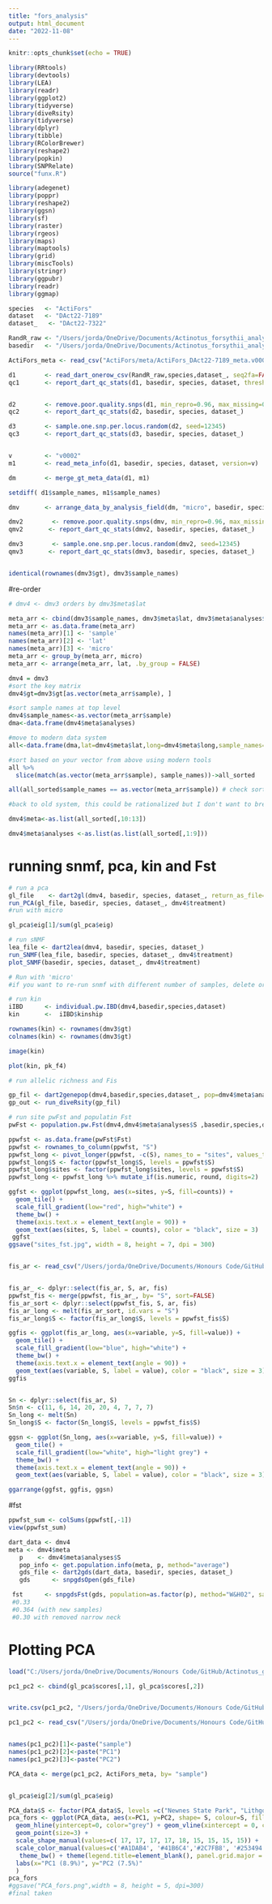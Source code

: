 ```yaml
---
title: "fors_analysis"
output: html_document
date: "2022-11-08"
---
```


```r
knitr::opts_chunk$set(echo = TRUE)
```


```r
library(RRtools)
library(devtools)
library(LEA)
library(readr)
library(ggplot2)
library(tidyverse)
library(diveRsity)
library(tidyverse)
library(dplyr)
library(tibble)
library(RColorBrewer)
library(reshape2)
library(popkin)
library(SNPRelate)
source("funx.R")
```


```r
library(adegenet)
library(poppr)
library(reshape2)
library(ggsn)
library(sf)
library(raster)
library(rgeos)
library(maps)
library(maptools)
library(grid)
library(miscTools)
library(stringr)
library(ggpubr)
library(readr)
library(ggmap)
```



```r
species   <- "ActiFors"
dataset   <- "DAct22-7189"
dataset_   <- "DAct22-7322"

RandR_raw <- "/Users/jorda/OneDrive/Documents/Actinotus_forsythii_analysis/raw/"
basedir   <- "/Users/jorda/OneDrive/Documents/Actinotus_forsythii_analysis/beta code/"

ActiFors_meta <- read_csv("ActiFors/meta/ActiFors_DAct22-7189_meta.v0002.csv")

```


```r
d1        <- read_dart_onerow_csv(RandR_raw,species,dataset_, seq2fa=FALSE, fnum=2)
qc1       <- report_dart_qc_stats(d1, basedir, species, dataset, threshold_missing_loci = 0.8)


d2        <- remove.poor.quality.snps(d1, min_repro=0.96, max_missing=0.2)
qc2       <- report_dart_qc_stats(d2, basedir, species, dataset_)

d3        <- sample.one.snp.per.locus.random(d2, seed=12345) 
qc3       <- report_dart_qc_stats(d3, basedir, species, dataset_)


v         <- "v0002"
m1        <- read_meta_info(d1, basedir, species, dataset, version=v)

dm        <- merge_gt_meta_data(d1, m1)

setdiff( d1$sample_names, m1$sample_names)

dmv       <- arrange_data_by_analysis_field(dm, "micro", basedir, species, dataset_)

dmv2        <- remove.poor.quality.snps(dmv, min_repro=0.96, max_missing=0.1)
qmv2       <- report_dart_qc_stats(dmv2, basedir, species, dataset_)

dmv3        <- sample.one.snp.per.locus.random(dmv2, seed=12345) 
qmv3       <- report_dart_qc_stats(dmv3, basedir, species, dataset_)


identical(rownames(dmv3$gt), dmv3$sample_names)

```


#re-order

```r
# dmv4 <- dmv3 orders by dmv3$meta$lat

meta_arr <- cbind(dmv3$sample_names, dmv3$meta$lat, dmv3$meta$analyses$micro)
meta_arr <- as.data.frame(meta_arr)
names(meta_arr)[1] <- 'sample'
names(meta_arr)[2] <- 'lat'
names(meta_arr)[3] <- 'micro'
meta_arr <- group_by(meta_arr, micro)
meta_arr <- arrange(meta_arr, lat, .by_group = FALSE)

dmv4 = dmv3
#sort the key matrix
dmv4$gt=dmv3$gt[as.vector(meta_arr$sample), ]

#sort sample names at top level
dmv4$sample_names<-as.vector(meta_arr$sample)
dma<-data.frame(dmv4$meta$analyses)

#move to modern data system
all<-data.frame(dma,lat=dmv4$meta$lat,long=dmv4$meta$long,sample_names=dmv4$meta$sample_names,site=dmv4$meta$site)

#sort based on your vector from above using modern tools
all %>%
  slice(match(as.vector(meta_arr$sample), sample_names))->all_sorted

all(all_sorted$sample_names == as.vector(meta_arr$sample)) # check sorting

#back to old system, this could be rationalized but I don't want to break anything downstream

dmv4$meta<-as.list(all_sorted[,10:13])

dmv4$meta$analyses <-as.list(as.list(all_sorted[,1:9]))

```

# running snmf, pca, kin and Fst
```r
# run a pca
gl_file    <- dart2gl(dmv4, basedir, species, dataset_, return_as_file=TRUE)
run_PCA(gl_file, basedir, species, dataset_, dmv4$treatment)
#run with micro

gl_pca$eig[1]/sum(gl_pca$eig)
```

```r
# run sNMF
lea_file <- dart2lea(dmv4, basedir, species, dataset_)
run_SNMF(lea_file, basedir, species, dataset_, dmv4$treatment)
plot_SNMF(basedir, species, dataset_, dmv4$treatment)

# Run with 'micro'
#if you want to re-run snmf with different number of samples, delete or move old lea file
```

```r
# run kin
iIBD      <- individual.pw.IBD(dmv4,basedir,species,dataset)
kin       <-  iIBD$kinship

rownames(kin) <- rownames(dmv3$gt)
colnames(kin) <- rownames(dmv3$gt)

image(kin)

plot(kin, pk_f4)

```

```r
# run allelic richness and Fis

gp_fil <- dart2genepop(dmv4,basedir,species,dataset_, pop=dmv4$meta$analyses$S,maf_val=0.1)
gp_out <- run_diveRsity(gp_fil)

```

```r
# run site pwFst and populatin Fst
pwFst <- population.pw.Fst(dmv4,dmv4$meta$analyses$S ,basedir,species,dataset_,maf_val = 0.1, miss_val = 0.1)

ppwfst <- as.data.frame(pwFst$Fst)
ppwfst <- rownames_to_column(ppwfst, "S")
ppwfst_long <- pivot_longer(ppwfst, -c(S), names_to = "sites", values_to = "counts")
ppwfst_long$S <- factor(ppwfst_long$S, levels = ppwfst$S)
ppwfst_long$sites <- factor(ppwfst_long$sites, levels = ppwfst$S)
ppwfst_long <- ppwfst_long %>% mutate_if(is.numeric, round, digits=2)

ggfst <- ggplot(ppwfst_long, aes(x=sites, y=S, fill=counts)) + 
  geom_tile() +
  scale_fill_gradient(low="red", high="white") +
  theme_bw() +
  theme(axis.text.x = element_text(angle = 90)) +
  geom_text(aes(sites, S, label = counts), color = "black", size = 3) 
 ggfst 
ggsave("sites_fst.jpg", width = 8, height = 7, dpi = 300)


fis_ar <- read_csv("/Users/jorda/OneDrive/Documents/Honours Code/GitHub/Actinotus_git/beta code/ActiFors/popgen/raw_Fmicro_SNPFilt_1SNPperClone/genepop/ActiFors_DAct22-7322.csv")


fis_ar_ <- dplyr::select(fis_ar, S, ar, fis)
ppwfst_fis <- merge(ppwfst, fis_ar_, by= "S", sort=FALSE)
fis_ar_sort <- dplyr::select(ppwfst_fis, S, ar, fis)
fis_ar_long <- melt(fis_ar_sort, id.vars = "S")
fis_ar_long$S <- factor(fis_ar_long$S, levels = ppwfst_fis$S)

ggfis <- ggplot(fis_ar_long, aes(x=variable, y=S, fill=value)) + 
  geom_tile() +
  scale_fill_gradient(low="blue", high="white") +
  theme_bw() +
  theme(axis.text.x = element_text(angle = 90)) +
  geom_text(aes(variable, S, label = value), color = "black", size = 3)
ggfis


Sn <- dplyr::select(fis_ar, S)
Sn$n <- c(11, 6, 14, 20, 20, 4, 7, 7, 7)
Sn_long <- melt(Sn)
Sn_long$S <- factor(Sn_long$S, levels = ppwfst_fis$S)

ggsn <- ggplot(Sn_long, aes(x=variable, y=S, fill=value)) + 
  geom_tile() +
  scale_fill_gradient(low="white", high="light grey") +
  theme_bw() +
  theme(axis.text.x = element_text(angle = 90)) +
  geom_text(aes(variable, S, label = value), color = "black", size = 3)

ggarrange(ggfst, ggfis, ggsn)
```

#fst
```r
ppwfst_sum <- colSums(ppwfst[,-1])
view(ppwfst_sum)

dart_data <- dmv4
meta <- dmv4$meta
   p    <- dmv4$meta$analyses$S
   pop_info <- get.population.info(meta, p, method="average")
   gds_file <- dart2gds(dart_data, basedir, species, dataset_)
   gds      <- snpgdsOpen(gds_file)

 fst      <- snpgdsFst(gds, population=as.factor(p), method="W&H02", sample.id=dart_data$sample_names, maf=0.1, missing.rate=0.1, with.id=TRUE)
 #0.33
 #0.364 (with new samples)
 #0.30 with removed narrow neck
```

# Plotting PCA
```r
load("C:/Users/jorda/OneDrive/Documents/Honours Code/GitHub/Actinotus_git/beta code/ActiFors/popgen/raw_Fmicro_SNPFilt_1SNPperClone/genlight/ActiFors_DAct22-7322_PCA.rda")

pc1_pc2 <- cbind(gl_pca$scores[,1], gl_pca$scores[,2])


write.csv(pc1_pc2, "/Users/jorda/OneDrive/Documents/Honours Code/GitHub/Actinotus_git/beta code/ActiFors/popgen/raw_Fmicro_SNPFilt_1SNPperClone/genlight\\pc1_pc2.csv", row.name = TRUE)
```


```r
pc1_pc2 <- read_csv("/Users/jorda/OneDrive/Documents/Honours Code/GitHub/Actinotus_git/beta code/ActiFors/popgen/raw_Fmicro_SNPFilt_1SNPperClone/genlight/pc1_pc2.csv")


names(pc1_pc2)[1]<-paste("sample")
names(pc1_pc2)[2]<-paste("PC1")
names(pc1_pc2)[3]<-paste("PC2") 

PCA_data <- merge(pc1_pc2, ActiFors_meta, by= "sample")


gl_pca$eig[2]/sum(gl_pca$eig)

PCA_data$S <- factor(PCA_data$S, levels =c("Newnes State Park", "Lithgow", "Ikara", "Narrow Neck", "Kanangra", "Bundanoon", "Sassafrass", "Braidwood Rd West", "Braidwood Rd East"))
pca_fors <- ggplot(PCA_data, aes(x=PC1, y=PC2, shape= S, colour=S, fill= S)) +
  geom_hline(yintercept=0, color="grey") + geom_vline(xintercept = 0, color="grey") +
  geom_point(size=3) +
  scale_shape_manual(values=c( 17, 17, 17, 17, 18, 15, 15, 15, 15)) +
  scale_color_manual(values=c('#A1DAB4', '#41B6C4','#2C7FB8', '#253494','#A1DAB4','#A1DAB4', '#41B6C4', '#2C7FB8', '#253494')) +
   theme_bw() + theme(legend.title=element_blank(), panel.grid.major = element_blank(), panel.grid.minor = element_blank()) +
  labs(x="PC1 (8.9%)", y="PC2 (7.5%)"
  )
pca_fors
#ggsave("PCA_fors.png",width = 8, height = 5, dpi=300)
#final taken
```